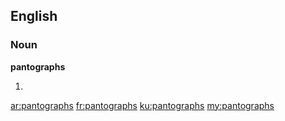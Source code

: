 ==English==

===Noun===
'''pantographs'''

# {{plural of|pantograph}}

[[ar:pantographs]]
[[fr:pantographs]]
[[ku:pantographs]]
[[my:pantographs]]